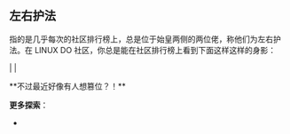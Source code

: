 
## 左右护法

指的是几乎每次的社区排行榜上，总是位于始皇两侧的两位佬，称他们为左右护法。在 LINUX DO 社区，你总是能在社区排行榜上看到下面这样这样的身影：

<LinuxdoUserLink linuxdoUsername="king-huiwen-of-qin"/> | <LinuxdoUserLink linuxdoUsername="neo"/> | <LinuxdoUserLink linuxdoUsername="delph1s"/>

<Callout type="info" emoji="">
    **不过最近好像有人想篡位？！**
</Callout>

**更多探索**：
 - <LinuxdoTopicLink linuxdoTopicId="104080"/>

